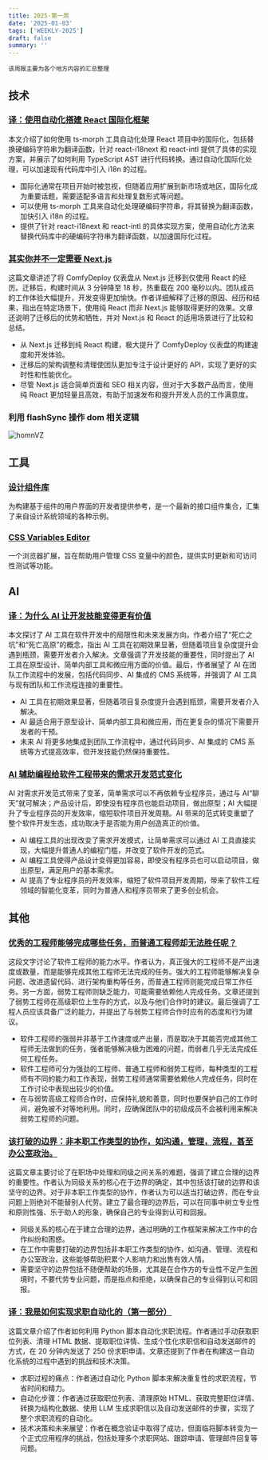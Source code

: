 ```yaml
---
title: 2025-第一周
date: '2025-01-03'
tags: ['WEEKLY-2025']
draft: false
summary: ''
---
```


`该周报主要为各个地方内容的汇总整理`

<TOCInlineWithSticky toc={props.toc} />

## 技术

### [译：使用自动化搭建 React 国际化框架](https://sorrycc.com/automating-your-react-internationalization/)

本文介绍了如何使用 ts-morph 工具自动化处理 React 项目中的国际化，包括替换硬编码字符串为翻译函数，针对 react-i18next 和 react-intl 提供了具体的实现方案，并展示了如何利用 TypeScript AST 进行代码转换。通过自动化国际化处理，可以加速现有代码库中引入 i18n 的过程。

- 国际化通常在项目开始时被忽视，但随着应用扩展到新市场或地区，国际化成为重要话题，需要适配多语言和处理复数形式等问题。
- 可以使用 ts-morph 工具来自动化处理硬编码字符串，将其替换为翻译函数，加快引入 i18n 的过程。
- 提供了针对 react-i18next 和 react-intl 的具体实现方案，使用自动化方法来替换代码库中的硬编码字符串为翻译函数，以加速国际化过程。

### [其实你并不一定需要 Next.js](https://www.comfydeploy.com/blog/you-dont-need-nextjs)

这篇文章讲述了将 ComfyDeploy 仪表盘从 Next.js 迁移到仅使用 React 的经历。迁移后，构建时间从 3 分钟降至 18 秒，热重载在 200 毫秒以内。团队成员的工作体验大幅提升，开发变得更加愉快。作者详细解释了迁移的原因、经历和结果，指出在特定场景下，使用纯 React 而非 Next.js 能够取得更好的效果。文章还说明了迁移后的优势和牺牲，并对 Next.js 和 React 的适用场景进行了比较和总结。

- 从 Next.js 迁移到纯 React 构建，极大提升了 ComfyDeploy 仪表盘的构建速度和开发体验。
- 迁移后的架构调整和清理使团队更加专注于设计更好的 API，实现了更好的实时性和性能优化。
- 尽管 Next.js 适合简单页面和 SEO 相关内容，但对于大多数产品而言，使用纯 React 更加轻量且高效，有助于加速发布和提升开发人员的工作满意度。

### 利用 flashSync 操作 dom 相关逻辑

![homnVZ](https://cdn.jsdelivr.net/gh/klaaay/pbed1@master/uPic/homnVZ.png)

## 工具

### [设计组件库](https://component.gallery/)

为构建基于组件的用户界面的开发者提供参考，是一个最新的接口组件集合，汇集了来自设计系统领域的各种示例。

### [CSS Variables Editor](https://www.cssvariables.com/)

一个浏览器扩展，旨在帮助用户管理 CSS 变量中的颜色，提供实时更新和可访问性测试等功能。

## AI

### [译：为什么 AI 让开发技能变得更有价值](https://sorrycc.com/ai-dev-skill/)

本文探讨了 AI 工具在软件开发中的局限性和未来发展方向。作者介绍了“死亡之坑”和“死亡高原”的概念，指出 AI 工具在初期效果显著，但随着项目复杂度提升会遇到瓶颈，需要开发者介入解决。文章强调了开发技能的重要性，同时提出了 AI 工具在原型设计、简单内部工具和微应用方面的价值。最后，作者展望了 AI 在团队工作流程中的发展，包括代码同步、AI 集成的 CMS 系统等，并强调了 AI 工具与现有团队和工作流程连接的重要性。

- AI 工具在初期效果显著，但随着项目复杂度提升会遇到瓶颈，需要开发者介入解决。
- AI 最适合用于原型设计、简单内部工具和微应用，而在更复杂的情况下需要开发者的干预。
- 未来 AI 将更多地集成到团队工作流程中，通过代码同步、AI 集成的 CMS 系统等方式提高效率，但开发技能仍然保持重要性。

### [AI 辅助编程给软件工程带来的需求开发范式变化](https://baoyu.io/blog/ai-assisted-programming-software-engineering)

AI 对需求开发范式带来了变革，简单需求可以不再依赖专业程序员，通过与 AI“聊天”就可解决；产品设计后，即使没有程序员也能启动项目，做出原型；AI 大幅提升了专业程序员的开发效率，缩短软件项目开发周期。AI 带来的范式转变重塑了整个软件开发生态，成功取决于是否能为用户创造真正的价值。

- AI 编程工具的出现改变了需求开发模式，让简单需求可以通过 AI 工具直接实现，大幅提升普通人的编程门槛，并改变了软件开发的范式。
- AI 编程工具使得产品设计变得更加容易，即使没有程序员也可以启动项目，做出原型，满足用户的基本需求。
- AI 提高了专业程序员的开发效率，缩短了软件项目开发周期，带来了软件工程领域的智能化变革，同时为普通人和程序员带来了更多创业机会。

## 其他

### [优秀的工程师能够完成哪些任务，而普通工程师却无法胜任呢？](https://www.seangoedecke.com/weak-engineers/)

这段文字讨论了软件工程师的能力水平。作者认为，真正强大的工程师不是产出速度或数量，而是能够完成其他工程师无法完成的任务。强大的工程师能够解决复杂问题、改进遗留代码、进行架构重构等任务，而普通工程师则能完成日常工作任务。另一方面，弱势工程师则缺乏能力，可能需要依赖他人完成任务。文章还提到了弱势工程师在高级职位上生存的方式，以及与他们合作时的建议。最后强调了工程人员应该具备广泛的能力，并提出了与弱势工程师合作时应有的态度和行为建议。

- 软件工程师的强弱并非基于工作速度或产出量，而是取决于其能否完成其他工程师无法做到的任务，强者能够解决极为困难的问题，而弱者几乎无法完成任何工程任务。
- 软件工程师可分为强劲的工程师、普通工程师和弱势工程师，每种类型的工程师有不同的能力和工作表现，弱势工程师通常需要依赖他人完成任务，同时在工作讨论中表现出较少的价值。
- 在与弱势高级工程师合作时，应保持礼貌和善意，同时也要保护自己的工作时间，避免被不对等地利用。同时，应确保团队中的初级成员不会被利用来解决弱势工程师的问题。

### [该打破的边界：非本职工作类型的协作，如沟通，管理，流程，甚至办公室政治。](https://world.hey.com/xiaowen/2-317b857a)

这篇文章主要讨论了在职场中处理和同级之间关系的难题，强调了建立合理的边界的重要性。作者认为同级关系的核心在于边界的确定，其中包括该打破的边界和该坚守的边界。对于非本职工作类型的协作，作者认为可以适当打破边界，而在专业问题上则绝对不能替别人代劳。建立了最合理的边界后，可以在同事中树立专业性和原则性强、乐于助人的形象，确保自己的专业得到认可和回报。

- 同级关系的核心在于建立合理的边界，通过明确的工作框架来解决工作中的合作纠纷和困惑。
- 在工作中需要打破的边界包括非本职工作类型的协作，如沟通、管理、流程和办公室政治，这些能够帮助积累个人影响力和出售有效人情。
- 需要坚守的边界包括不随便帮助的场景，尤其是在合作方的专业性不足产生困境时，不要代劳专业问题，而是指点和拒绝，以确保自己的专业得到认可和回报。

### [译：我是如何实现求职自动化的（第一部分）](https://sorrycc.com/how-i-automated-my-job-application-process-part-1/)

这篇文章介绍了作者如何利用 Python 脚本自动化求职流程。作者通过手动获取职位列表、清理 HTML 数据、提取职位详情、生成个性化求职信和自动发送邮件的方式，在 20 分钟内发送了 250 份求职申请。文章还提到了作者在构建这一自动化系统的过程中遇到的挑战和技术决策。

- 求职过程的痛点：作者通过自动化 Python 脚本来解决重复性的求职流程，节省时间和精力。
- 自动化步骤：作者通过获取职位列表、清理原始 HTML、获取完整职位详情、转换为结构化数据、使用 LLM 生成求职信以及自动发送邮件的步骤，实现了整个求职流程的自动化。
- 技术决策和未来展望：作者在概念验证中取得了成功，但面临将脚本转变为一个正式应用程序的挑战，包括处理多个求职网站、跟踪申请、管理邮件回复等问题。
